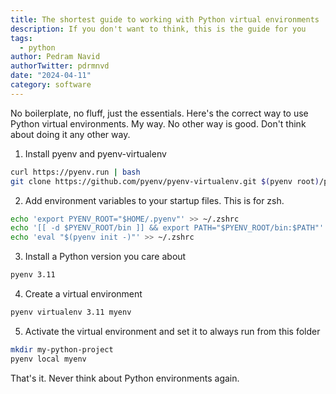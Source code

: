 ```yaml
---
title: The shortest guide to working with Python virtual environments
description: If you don't want to think, this is the guide for you
tags:
  - python
author: Pedram Navid
authorTwitter: pdrmnvd
date: "2024-04-11"
category: software
---
```


No boilerplate, no fluff, just the essentials. Here's the correct way to 
use Python virtual environments. My way. No other way is good. Don't think 
about doing it any other way.

1. Install pyenv and pyenv-virtualenv

```bash
curl https://pyenv.run | bash
git clone https://github.com/pyenv/pyenv-virtualenv.git $(pyenv root)/plugins/pyenv-virtualenv
```

2. Add environment variables to your startup files. This is for zsh.

```bash
echo 'export PYENV_ROOT="$HOME/.pyenv"' >> ~/.zshrc
echo '[[ -d $PYENV_ROOT/bin ]] && export PATH="$PYENV_ROOT/bin:$PATH"' >> ~/.zshrc
echo 'eval "$(pyenv init -)"' >> ~/.zshrc
```

3. Install a Python version you care about 

```bash
pyenv 3.11
```

4. Create a virtual environment

```bash
pyenv virtualenv 3.11 myenv
```

5. Activate the virtual environment and set it to always run from this folder
```bash
mkdir my-python-project
pyenv local myenv
```


That's it. Never think about Python environments again.



